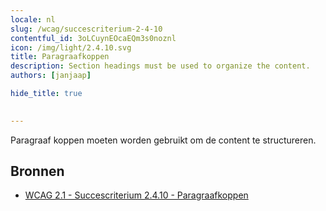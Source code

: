 ```yaml
---
locale: nl
slug: /wcag/succescriterium-2-4-10
contentful_id: 3oLCuynEOcaEQm3s0noznl
icon: /img/light/2.4.10.svg
title: Paragraafkoppen
description: Section headings must be used to organize the content.
authors: [janjaap]

hide_title: true

	
---
```


<Hero
  title="Paragraafkoppen"
  icon="/img/light/2.4.10.svg"
  prefix="Succescriterium 2.4.10"
  suffix="Niveau AAA"
/>

Paragraaf koppen moeten worden gebruikt om de content te structureren.

## Bronnen

- [WCAG 2.1 - Succescriterium 2.4.10 - Paragraafkoppen](https://www.w3.org/Translations/WCAG21-nl/#paragraafkoppen)